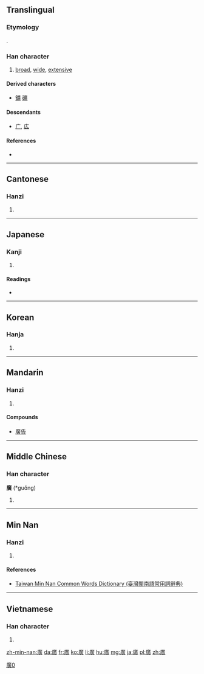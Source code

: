 {{also|广|広}}
==Translingual==
{{ja-forms|[[広]]|[[广]]|廣}}
===Etymology===
{{Han compound|广|黃|ls=psc|c1=s|c2=p}}.

===Han character===
{{Han char|rn=53|rad=广|as=12|sn=15|four=0028<sub>6</sub>|canj=戈廿一金 (ITMC)|ids=⿸[[广]][[黃]]}}

# [[broad]], [[wide]], [[extensive]]

====Derived characters====
* [[鑛]] [[礦]]

====Descendants====
* [[广]], [[広]]

====References====
* {{Han ref|kx=0351.030|dkj=09493|dj=0663.010|hdz=20897.040|uh=5EE3|ud=24291|bh=BC73|bd=48243}}

----

==Cantonese==

===Hanzi===
{{yue-hanzi|jyut=[[gwong2]]|y=gwong2|sim=广}}

# {{defn|lang=yue|sort=广12}}

----

==Japanese==

===Kanji===
{{ja-kanji|grade=|rs=广12|style=ky|shin=広}}

# {{defn|lang=ja|sort=广12}}

====Readings====
* {{ja-readings|on=[[こう]] (kō)|kun=[[ひろい]] (hiroi), [[ひろば]] (hiroba), [[ひろめる]] (hiromeru)}}

----

==Korean==

===Hanja===
{{ko-hanja|hangeul=광|eumhun=넓을|rv=gwang|mr=kwang}}

# {{defn|lang=ko|sort=广12}}

----

==Mandarin==

===Hanzi===
{{cmn-hanzi|sim=广|pin=[[guǎng]] ([[guang3]])|wg=kuang<sup>3</sup>}}

# {{defn|lang=cmn|sort=广12}}

====Compounds====
* [[廣告]]

----

==Middle Chinese==

===Han character===
'''廣''' (*guɑ̌ng)<!--asterisk indicates that this is a reconstructed pronunciation--><!--Unihan gives the vowel as ɑ rather than a; are they different?-->

# {{defn|lang=ltc|sort=广12}}

----

==Min Nan==

===Hanzi===
{{nan-hanzi|tlpa=[[kóng]] (kong<sup>2</sup>), [[kńg]] (kng<sup>2</sup>)}}

# {{defn|lang=nan|sort=广12}}

====References====
*[http://twblg.dict.edu.tw/holodict_new/result_detail.jsp?n_no=11048&curpage=1&sample=%E5%BB%A3&radiobutton=1&querytarget=1&limit=20&pagenum=1&rowcount=14 Taiwan Min Nan Common Words Dictionary (臺灣閩南語常用詞辭典)]

----

==Vietnamese==

===Han character===
{{vi-hantu|[[quảng]], [[quẳng]], [[quãng]], [[rộng]]|rs=广12}}

# {{defn|lang=vi|sort=广12}}

[[Category:CJKV characters simplified differently in Japan and China|廣0]]

[[zh-min-nan:廣]]
[[da:廣]]
[[fr:廣]]
[[ko:廣]]
[[li:廣]]
[[hu:廣]]
[[mg:廣]]
[[ja:廣]]
[[pl:廣]]
[[zh:廣]]